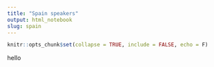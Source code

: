 ```yaml
---
title: "Spain speakers"
output: html_notebook
slug: spain
---
```



```r
knitr::opts_chunk$set(collapse = TRUE, include = FALSE, echo = F)

```
hello